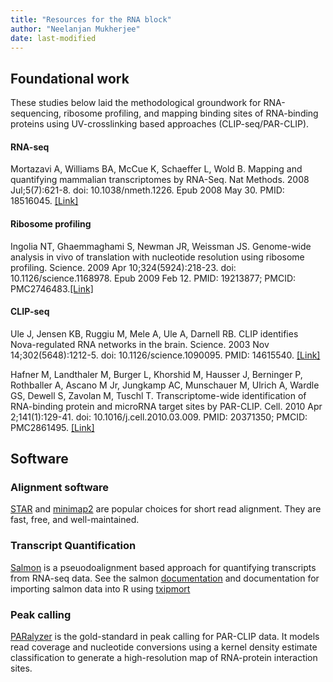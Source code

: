 ```yaml
---
title: "Resources for the RNA block"
author: "Neelanjan Mukherjee"
date: last-modified
---
```


## Foundational work

These studies below laid the methodological groundwork for RNA-sequencing, ribosome profiling, and mapping binding sites of RNA-binding proteins using UV-crosslinking based approaches (CLIP-seq/PAR-CLIP).


#### RNA-seq

Mortazavi A, Williams BA, McCue K, Schaeffer L, Wold B. Mapping and quantifying mammalian transcriptomes by RNA-Seq. Nat Methods. 2008 Jul;5(7):621-8. doi: 10.1038/nmeth.1226. Epub 2008 May 30. PMID: 18516045. [\[Link\]](https://pubmed.ncbi.nlm.nih.gov/18516045/)


#### Ribosome profiling

Ingolia NT, Ghaemmaghami S, Newman JR, Weissman JS. Genome-wide analysis in vivo of translation with nucleotide resolution using ribosome profiling. Science. 2009 Apr 10;324(5924):218-23. doi: 10.1126/science.1168978. Epub 2009 Feb 12. PMID: 19213877; PMCID: PMC2746483.[\[Link\]](https://pubmed.ncbi.nlm.nih.gov/19213877/)


#### CLIP-seq

Ule J, Jensen KB, Ruggiu M, Mele A, Ule A, Darnell RB. CLIP identifies Nova-regulated RNA networks in the brain. Science. 2003 Nov 14;302(5648):1212-5. doi: 10.1126/science.1090095. PMID: 14615540. [\[Link\]](https://pubmed.ncbi.nlm.nih.gov/14615540/)

Hafner M, Landthaler M, Burger L, Khorshid M, Hausser J, Berninger P, Rothballer A, Ascano M Jr, Jungkamp AC, Munschauer M, Ulrich A, Wardle GS, Dewell S, Zavolan M, Tuschl T. Transcriptome-wide identification of RNA-binding protein and microRNA target sites by PAR-CLIP. Cell. 2010 Apr 2;141(1):129-41. doi: 10.1016/j.cell.2010.03.009. PMID: 20371350; PMCID: PMC2861495. [\[Link\]](https://pubmed.ncbi.nlm.nih.gov/20371350/)


## Software

### Alignment software

[STAR]() and [minimap2]() are popular choices for short read alignment. They are fast, free, and well-maintained.


### Transcript Quantification  


[Salmon](https://www.ncbi.nlm.nih.gov/pmc/articles/PMC5600148/) is a pseuodoalignment based approach for quantifying transcripts from RNA-seq data. See the salmon [documentation](https://combine-lab.github.io/salmon/) and documentation for importing salmon data into R using [txipmort](https://bioconductor.org/packages/release/bioc/vignettes/tximport/inst/doc/tximport.html)


### Peak calling

[PARalyzer](https://pubmed.ncbi.nlm.nih.gov/21851591/) is the gold-standard in peak calling for PAR-CLIP data. It models read coverage and nucleotide conversions using a kernel density estimate classification to generate a high-resolution map of RNA-protein interaction sites.

